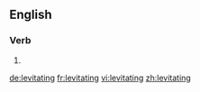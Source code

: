 ==English==

===Verb===
{{head|en}}

# {{present participle of|levitate}}

[[de:levitating]]
[[fr:levitating]]
[[vi:levitating]]
[[zh:levitating]]